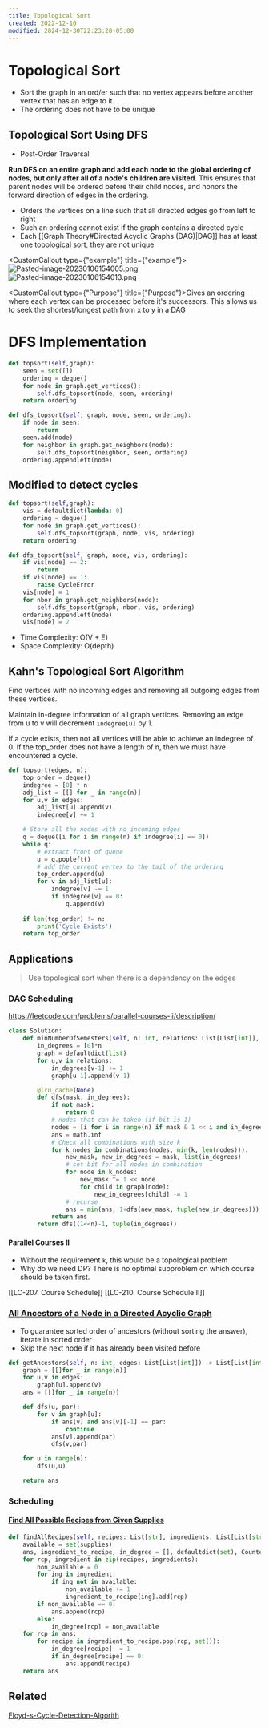 ```yaml
---
title: Topological Sort
created: 2022-12-10
modified: 2024-12-30T22:23:20-05:00
---
```

# Topological Sort

- Sort the graph in an ord/er such that no vertex appears before another vertex that has an edge to it.
- The ordering does not have to be unique

## Topological Sort Using DFS

- Post-Order Traversal

**Run DFS on an entire graph and add each node to the global ordering of nodes, but only after all of a node's children are visited**. This ensures that parent nodes will be ordered before their child nodes, and honors the forward direction of edges in the ordering.

- Orders the vertices on a line such that all directed edges go from left to right
- Such an ordering cannot exist if the graph contains a directed cycle
- Each \[[Graph Theory#Directed Acyclic Graphs (DAG)|DAG]\] has at least one topological sort, they are not unique

<CustomCallout type={"example"} title={"example"}>![Pasted-image-20230106154005.png](https://algorithms-doc.vercel.app/assets/images/Pasted-image-20230106154005-f2b963c628667e25416af2a6a712837b.png)![Pasted-image-20230106154013.png](https://algorithms-doc.vercel.app/assets/images/Pasted-image-20230106154013-5870dd7b5a83c14af1964ead2468999b.png)</CustomCallout>

<CustomCallout type={"Purpose"} title={"Purpose"}>Gives an ordering where each vertex can be processed before it's successors. This allows us to seek the shortest/longest path from x to y in a DAG</CustomCallout>

# DFS Implementation

```python
def topsort(self,graph):
	seen = set([])
	ordering = deque()
	for node in graph.get_vertices():
		self.dfs_topsort(node, seen, ordering)
	return ordering

def dfs_topsort(self, graph, node, seen, ordering):
	if node in seen:
		return 
	seen.add(node)
	for neighbor in graph.get_neighbors(node):
		self.dfs_topsort(neighbor, seen, ordering)
	ordering.appendleft(node)
```

## Modified to detect cycles

```python
def topsort(self,graph):
	vis = defaultdict(lambda: 0)
	ordering = deque()
	for node in graph.get_vertices():
		self.dfs_topsort(graph, node, vis, ordering)
	return ordering

def dfs_topsort(self, graph, node, vis, ordering):
	if vis[node] == 2:
		return 
	if vis[node] == 1:
		raise CycleError
	vis[node] = 1
	for nbor in graph.get_neighbors(node):
		self.dfs_topsort(graph, nbor, vis, ordering)
	ordering.appendleft(node)
	vis[node] = 2
```

- Time Complexity: O(V + E)
- Space Complexity: O(depth)

## Kahn's Topological Sort Algorithm

Find vertices with no incoming edges and removing all outgoing edges from these vertices.

Maintain in-degree information of all graph vertices.
Removing an edge from u to v will decrement `indegree[u]` by 1.

If a cycle exists, then not all vertices will be able to achieve an indegree of 0. If the top_order does not have a length of n, then we must have encountered a cycle.

```python
def topsort(edges, n):
	top_order = deque()
	indegree = [0] * n
	adj_list = [[] for _ in range(n)]
	for u,v in edges:
		adj_list[u].append(v)
		indegree[v] += 1

	# Store all the nodes with no incoming edges
	q = deque([i for i in range(n) if indegree[i] == 0])
	while q:
		# extract front of queue
		u = q.popleft()
		# add the current vertex to the tail of the ordering
		top_order.append(u)
		for v in adj_list[u]:
			indegree[v] -= 1
			if indegree[v] == 0:
				q.append(v)
				
	if len(top_order) != n:
		print('Cycle Exists')
	return top_order

```

## Applications

> Use topological sort when there is a dependency on the edges

### DAG Scheduling

https://leetcode.com/problems/parallel-courses-ii/description/

```python
class Solution:
    def minNumberOfSemesters(self, n: int, relations: List[List[int]], k: int) -> int:
        in_degrees = [0]*n
        graph = defaultdict(list)
        for u,v in relations:
            in_degrees[v-1] += 1
            graph[u-1].append(v-1)

        @lru_cache(None)
        def dfs(mask, in_degrees):
            if not mask:
                return 0
            # nodes that can be taken (if bit is 1)
            nodes = [i for i in range(n) if mask & 1 << i and in_degrees[i] == 0]
            ans = math.inf
            # Check all combinations with size k
            for k_nodes in combinations(nodes, min(k, len(nodes))):
                new_mask, new_in_degrees = mask, list(in_degrees)
                # set bit for all nodes in combination
                for node in k_nodes:
                    new_mask ^= 1 << node
                    for child in graph[node]:
                        new_in_degrees[child] -= 1
                # recurse
                ans = min(ans, 1+dfs(new_mask, tuple(new_in_degrees)))
            return ans
        return dfs((1<<n)-1, tuple(in_degrees))
```

#### Parallel Courses II

- Without the requirement `k`, this would be a topological problem
- Why do we need DP? There is no optimal subproblem on which course should be taken first.

\[[LC-207. Course Schedule]\]
\[[LC-210. Course Schedule II]\]

### [All Ancestors of a Node in a Directed Acyclic Graph](https://leetcode.com/problems/all-ancestors-of-a-node-in-a-directed-acyclic-graph/)

- To guarantee sorted order of ancestors (without sorting the answer), iterate in sorted order
- Skip the next node if it has already been visited before

```python
def getAncestors(self, n: int, edges: List[List[int]]) -> List[List[int]]:          
	graph = [[]for _ in range(n)]
	for u,v in edges:
		graph[u].append(v)
	ans = [[]for _ in range(n)]

	def dfs(u, par):
		for v in graph[u]:
			if ans[v] and ans[v][-1] == par:
				continue
			ans[v].append(par)
			dfs(v,par)     

	for u in range(n):
		dfs(u,u)

	return ans
```

### Scheduling

#### [Find All Possible Recipes from Given Supplies](https://leetcode.com/problems/find-all-possible-recipes-from-given-supplies/)

```python
def findAllRecipes(self, recipes: List[str], ingredients: List[List[str]], supplies: List[str]) -> List[str]:
	available = set(supplies)
	ans, ingredient_to_recipe, in_degree = [], defaultdict(set), Counter()
	for rcp, ingredient in zip(recipes, ingredients):
		non_available = 0
		for ing in ingredient:
			if ing not in available:
				non_available += 1
				ingredient_to_recipe[ing].add(rcp)
		if non_available == 0:
			ans.append(rcp)
		else:
			in_degree[rcp] = non_available
	for rcp in ans:
		for recipe in ingredient_to_recipe.pop(rcp, set()):
			in_degree[recipe] -= 1
			if in_degree[recipe] == 0:
				ans.append(recipe)
	return ans


```

## Related

[Floyd-s-Cycle-Detection-Algorith](/Graphs/Floyd-s-Cycle-Detection-Algorithm.mdx)
